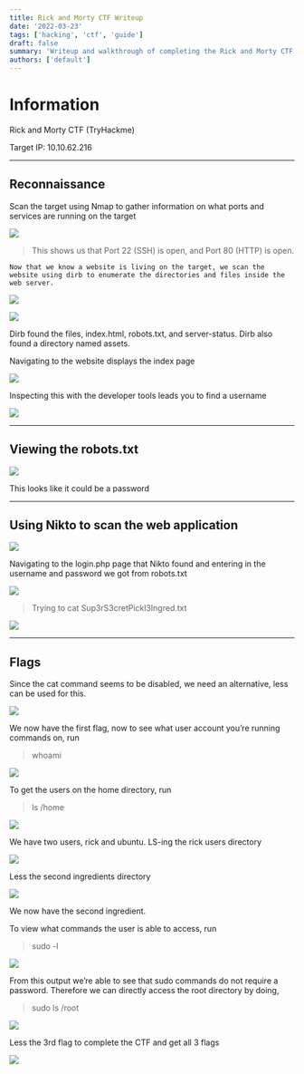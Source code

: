 ```yaml
---
title: Rick and Morty CTF Writeup
date: '2022-03-23'
tags: ['hacking', 'ctf', 'guide']
draft: false
summary: 'Writeup and walkthrough of completing the Rick and Morty CTF'
authors: ['default']
---
```


# Information

Rick and Morty CTF (TryHackme)

Target IP: 10.10.62.216

---

## Reconnaissance

Scan the target using Nmap to gather information on what ports and services are running on the target

![](blog.zachhutton.com/static/images/blogs/rm-ctf/1.png)

> This shows us that Port 22 (SSH) is open, and Port 80 (HTTP) is open.

    Now that we know a website is living on the target, we scan the website using dirb to enumerate the directories and files inside the web server.

![](images/blogs/rm-ctf/2.png)

![](../blog/static/images/blogs/rm-ctf/3.png)

Dirb found the files, index.html, robots.txt, and server-status. Dirb also found a directory named assets.

Navigating to the website displays the index page

![](../static/images/blogs/rm-ctf/4.png)

Inspecting this with the developer tools leads you to find a username

![](../../static/images/blogs/rm-ctf/5.png)

---

## Viewing the robots.txt

![](/static/images/blogs/rm-ctf/6.png)

This looks like it could be a password

---

## Using Nikto to scan the web application

![](/static/images/blogs/rm-ctf/7.png)

Navigating to the login.php page that Nikto found and entering in the username and password we got from robots.txt

![](/static/images/blogs/rm-ctf/8.png)

> Trying to cat Sup3rS3cretPickl3Ingred.txt

![](/static/images/blogs/rm-ctf/9.png)

---

## Flags

Since the cat command seems to be disabled, we need an alternative, less can be used for this.

![](/static/images/blogs/rm-ctf/10.png)

We now have the first flag, now to see what user account you’re running commands on, run

> whoami

![](/static/images/blogs/rm-ctf/11.png)

To get the users on the home directory, run

> ls /home

![](/static/images/blogs/rm-ctf/12.png)

We have two users, rick and ubuntu. LS-ing the rick users directory

![](/static/images/blogs/rm-ctf/13.png)

Less the second ingredients directory

![](/static/images/blogs/rm-ctf/14.png)

We now have the second ingredient.

To view what commands the user is able to access, run

> sudo -l

![](/static/images/blogs/rm-ctf/15.png)

From this output we’re able to see that sudo commands do not require a password. Therefore we can directly access the root directory by doing,

> sudo ls /root

![](/static/images/blogs/rm-ctf/16.png)

Less the 3rd flag to complete the CTF and get all 3 flags

![](/static/images/blogs/rm-ctf/17.png)
